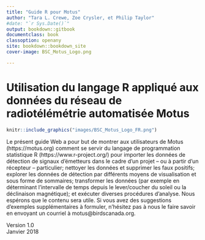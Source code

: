 ```yaml
---
title: "Guide R pour Motus"
author: "Tara L. Crewe, Zoe Crysler, et Philip Taylor"
#date: "`r Sys.Date()`"
output: bookdown::gitbook
documentclass: book
classoption: openany
site: bookdown::bookdown_site
cover-image: BSC_Motus_Logo.png

---
```


# Utilisation du langage R appliqué aux données du réseau de radiotélémétrie automatisée Motus  {-}

```r
knitr::include_graphics("images/BSC_Motus_Logo_FR.png")
```

Le présent guide Web a pour but de montrer aux utilisateurs de Motus (https://motus.org) comment se servir du langage de programmation statistique R (https://www.r-project.org/) pour importer les données de détection de signaux d’émetteurs dans le cadre d’un projet – ou à partir d’un récepteur – particulier; nettoyer les données et supprimer les faux positifs; explorer les données de détection par différents moyens de visualisation et sous forme de sommaires; transformer les données (par exemple en déterminant l’intervalle de temps depuis le lever/coucher du soleil ou la déclinaison magnétique); et exécuter diverses procédures d’analyse. Nous espérons que le contenu sera utile. Si vous avez des suggestions d’exemples supplémentaires à formuler, n’hésitez pas à nous le faire savoir en envoyant un courriel à motus@birdscanada.org.

Version 1.0   
Janvier 2018
